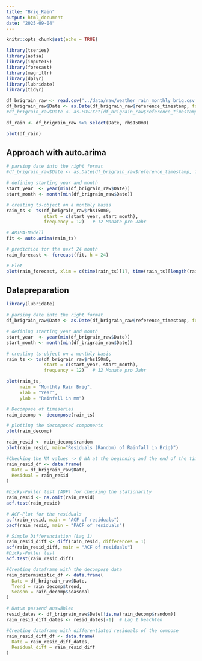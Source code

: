 ```yaml
---
title: "Brig_Rain"
output: html_document
date: "2025-09-04"
---
```


```r
knitr::opts_chunk$set(echo = TRUE)
```

```r
library(tseries)
library(astsa)
library(imputeTS)
library(forecast)
library(magrittr)
library(dplyr)
library(lubridate)
library(tidyr)
```


```r
df_brigrain_raw <- read.csv('../data/raw/weather_rain_monthly_brig.csv', header=TRUE, sep=';', na.strings='-')
df_brigrain_raw$Date <- as.Date(df_brigrain_raw$reference_timestamp, format = "%d.%m.%Y")
#df_brigrain_raw$Date <- as.POSIXct(df_brigrain_raw$reference_timestamp, format = "%d.%m.%Y %H:%M")

df_rain <- df_brigrain_raw %>% select(Date, rhs150m0)
```

```r
plot(df_rain)
```

## Approach with auto.arima

```r
# parsing date into the right format
#df_brigrain_raw$Date <- as.Date(df_brigrain_raw$reference_timestamp, format = "%d.%m.%Y")

# defining starting year and month
start_year  <- year(min(df_brigrain_raw$Date))
start_month <- month(min(df_brigrain_raw$Date))

# creating ts-object on a monthly basis
rain_ts <- ts(df_brigrain_raw$rhs150m0,
              start = c(start_year, start_month),
              frequency = 12)   # 12 Monate pro Jahr

# ARIMA-Modell
fit <- auto.arima(rain_ts)

# prediction for the next 24 month
rain_forecast <- forecast(fit, h = 24)

# Plot
plot(rain_forecast, xlim = c(time(rain_ts)[1], time(rain_ts)[length(rain_ts)] + 2))
```


## Datapreparation

```r
library(lubridate)

# parsing date into the right format
df_brigrain_raw$Date <- as.Date(df_brigrain_raw$reference_timestamp, format = "%d.%m.%Y")

# defining starting year and month
start_year  <- year(min(df_brigrain_raw$Date))
start_month <- month(min(df_brigrain_raw$Date))

# creating ts-object on a monthly basis
rain_ts <- ts(df_brigrain_raw$rhs150m0,
              start = c(start_year, start_month),
              frequency = 12)   # 12 Monate pro Jahr
```

```r
plot(rain_ts, 
     main = "Monthly Rain Brig", 
     xlab = "Year", 
     ylab = "Rainfall in mm")
```

```r
# Decompose of timeseries
rain_decomp <- decompose(rain_ts)

# plotting the decomposed components
plot(rain_decomp)
```

```r
rain_resid <- rain_decomp$random
plot(rain_resid, main="Residuals (Random) of Rainfall in Brig)")
```
```r
#Checking the NA values -> 6 NA at the beginning and the end of the time series
rain_resid_df <- data.frame(
  Date = df_brigrain_raw$Date,
  Residual = rain_resid
)
```


```r
#Dicky-Fuller test (ADF) for checking the stationarity
rain_resid <- na.omit(rain_resid)
adf.test(rain_resid)
```

```r
# ACF-Plot for the residuals
acf(rain_resid, main = "ACF of residuals")
pacf(rain_resid, main = "PACF of residuals")
```

```r
# Simple Differenciation (Lag 1)
rain_resid_diff <- diff(rain_resid, differences = 1)
acf(rain_resid_diff, main = "ACF of residuals")
#Dicky-Fuller test
adf.test(rain_resid_diff)
```

```r
#Creating dataframe with the decompose data
rain_deterministic_df <- data.frame(
  Date = df_brigrain_raw$Date,
  Trend = rain_decomp$trend,
  Season = rain_decomp$seasonal
)

```

```r
# Datum passend auswählen
resid_dates <- df_brigrain_raw$Date[!is.na(rain_decomp$random)]
rain_resid_diff_dates <- resid_dates[-1]  # Lag 1 beachten

#Creating dataframe with differentiated residuals of the compose
rain_resid_diff_df <- data.frame(
  Date = rain_resid_diff_dates,  
  Residual_diff = rain_resid_diff
)
```


